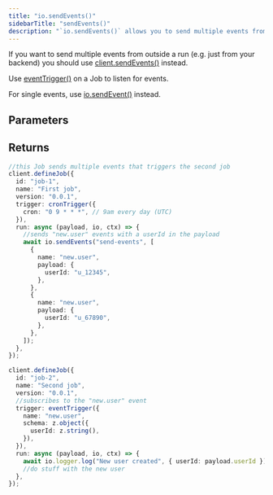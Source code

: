```yaml
---
title: "io.sendEvents()"
sidebarTitle: "sendEvents()"
description: "`io.sendEvents()` allows you to send multiple events from inside a Job run. The sent events will trigger any Jobs that are listening for those events (based on the name)."
---
```


If you want to send multiple events from outside a run (e.g. just from your backend) you should use [client.sendEvents()](/sdk/triggerclient/instancemethods/sendevents) instead.

Use [eventTrigger()](/sdk/eventtrigger) on a Job to listen for events.

For single events, use [io.sendEvent()](/sdk/io/sendevent) instead.

## Parameters

<Snippet file="stable-key-param.mdx" />

<Snippet file="send-events-params.mdx" />

## Returns

<Snippet file="send-events-return.mdx" />

<RequestExample>

```ts Send multiple events
//this Job sends multiple events that triggers the second job
client.defineJob({
  id: "job-1",
  name: "First job",
  version: "0.0.1",
  trigger: cronTrigger({
    cron: "0 9 * * *", // 9am every day (UTC)
  }),
  run: async (payload, io, ctx) => {
    //sends "new.user" events with a userId in the payload
    await io.sendEvents("send-events", [
      {
        name: "new.user",
        payload: {
          userId: "u_12345",
        },
      },
      {
        name: "new.user",
        payload: {
          userId: "u_67890",
        },
      },
    ]);
  },
});

client.defineJob({
  id: "job-2",
  name: "Second job",
  version: "0.0.1",
  //subscribes to the "new.user" event
  trigger: eventTrigger({
    name: "new.user",
    schema: z.object({
      userId: z.string(),
    }),
  }),
  run: async (payload, io, ctx) => {
    await io.logger.log("New user created", { userId: payload.userId });
    //do stuff with the new user
  },
});
```

</RequestExample>
